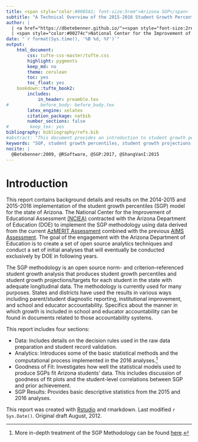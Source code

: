 ```yaml
---
title: <span style="color:#0085A1; font-size:5rem">Arizona SGP</span>
subtitle: "A Technical Overview of the 2015-2016 Student Growth Percentile Calculations"
author: |
  | <a href="https://dbetebenner.github.io/"><span style="font-size:2rem">Damian Betebenner</span></a> & <a href="https://adamvi.github.io/"><span style="font-size:2rem">Adam VanIwaarden</span></a>
  | <span style="color:#00274c">National Center for the Improvement of Educational Assessment</span>
date: "`r format(Sys.time(), '%B %d, %Y')`"
output:
    html_document:
        css: tufte-css-master/tufte.css
        highlight: pygments
        keep_md: no
        theme: cerulean
        toc: yes
        toc_float: yes
    bookdown::tufte_book2:
        includes:
            in_header: preamble.tex
#            before_body: before_body.tex
        latex_engine: xelatex
        citation_package: natbib
        number_sections: false
#        keep_tex: yes
bibliography: bibliography/refs.bib
#abstract: "This document provides an introduction to student growth percentiles (SGP)"
keywords: "SGP, student growth percentiles, student growth projections, R"
nocite: |
  @Betebenner:2009, @RSoftware, @SGP:2017, @ShangVanI:2015
---
```


# <a name='Introduction'>Introduction</a>

This report contains background details and results on the 2014-2015 and 2015-2016 implementation of the student growth percentiles (SGP) model for the state of Arizona.
The National Center for the Improvement of Educational Assessment [(NCIEA)](http://www.nciea.org) contracted with the Arizona Department of Education (DOE) to implement the SGP
methodology using data derived from the current [AzMERIT Assessment](http://www.azed.gov/assessment/azmerit/) combined with the previous [AIMS Assessment](http://www.azed.gov/assessment/).
The goal of the engagement with the Arizona Department of Education is to create a set of open source analytics techniques and conduct a set of initial analyses that will eventually be conducted exclusively by DOE in following years.

The SGP methodology is an open source norm- and criterion-referenced student growth analysis that produces student growth percentiles and student growth projections/targets for each student in the state with adequate longitudinal data.  The methodology is currently used for many purposes.  States and districts have used the results in various ways including parent/student diagnostic reporting, institutional improvement, and school and educator accountability.  Specifics about the manner in which growth is included in school and educator accountability can be found in documents related to those accountability systems.

This report includes four sections:

- <span class="emph">Data:</span> Includes details on the decision rules used in the raw data preparation and student record validation.
- <span class="emph">Analytics:</span> Introduces some of the basic statistical methods and the computational process implemented in the 2016 analyses.^[More in-depth treatment of the SGP Methodology can be found [here](https://github.com/CenterForAssessment/SGP_Resources/tree/master/articles).]
- <span class="emph">Goodness of Fit:</span> Investigates how well the statistical models used to produce SGPs fit Arizona students' data.  This includes discussion of goodness of fit plots and the student-level correlations between SGP and prior achievement.
- <span class="emph">SGP Results:</span> Provides basic descriptive statistics from the 2015 and 2016 analyses.


This report was created with [Rstudio](http://rstudio.org/) and rmarkdown. <span class="marginnote">Last modified `r Sys.Date()`. Original draft August, 2012.</span>
